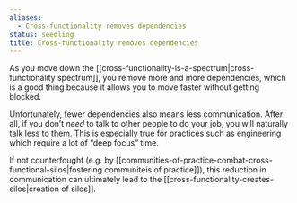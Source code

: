 ```yaml
---
aliases:
  - Cross-functionality removes dependencies
status: seedling
title: Cross-functionality removes dependencies
---
```

As you move down the [[cross-functionality-is-a-spectrum|cross-functionality spectrum]], you remove more and more dependencies, which is a good thing because it allows you to move faster without getting blocked.

Unfortunately, fewer dependencies also means less communication. After all, if you don’t _need_ to talk to other people to do your job, you will naturally talk less to them. This is especially true for practices such as engineering which require a lot of “deep focus” time.

If not counterfought (e.g. by [[communities-of-practice-combat-cross-functional-silos|fostering communiteis of practice]]), this reduction in communication can ultimately lead to the [[cross-functionality-creates-silos|creation of silos]].
